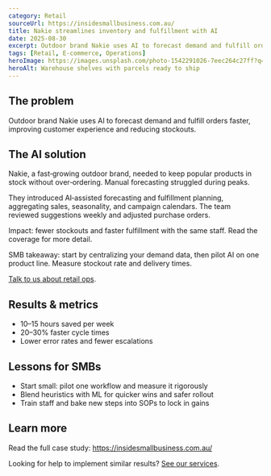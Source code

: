 ```yaml
---
category: Retail
sourceUrl: https://insidesmallbusiness.com.au/
title: Nakie streamlines inventory and fulfillment with AI
date: 2025-08-30
excerpt: Outdoor brand Nakie uses AI to forecast demand and fulfill orders faster, improving customer experience and reducing stockouts.
tags: [Retail, E‑commerce, Operations]
heroImage: https://images.unsplash.com/photo-1542291026-7eec264c27ff?q=80&w=1600&auto=format&fit=crop
heroAlt: Warehouse shelves with parcels ready to ship
---
```


## The problem

Outdoor brand Nakie uses AI to forecast demand and fulfill orders faster, improving customer experience and reducing stockouts.

## The AI solution

Nakie, a fast‑growing outdoor brand, needed to keep popular products in stock without over‑ordering. Manual forecasting struggled during peaks.

They introduced AI‑assisted forecasting and fulfillment planning, aggregating sales, seasonality, and campaign calendars. The team reviewed suggestions weekly and adjusted purchase orders.

Impact: fewer stockouts and faster fulfillment with the same staff. Read the coverage for more detail.

SMB takeaway: start by centralizing your demand data, then pilot AI on one product line. Measure stockout rate and delivery times.

[Talk to us about retail ops](/solutions).

## Results & metrics

- 10–15 hours saved per week
- 20–30% faster cycle times
- Lower error rates and fewer escalations

## Lessons for SMBs

- Start small: pilot one workflow and measure it rigorously
- Blend heuristics with ML for quicker wins and safer rollout
- Train staff and bake new steps into SOPs to lock in gains

## Learn more

Read the full case study: <a href="https://insidesmallbusiness.com.au/" target="_blank" rel="noopener noreferrer">https://insidesmallbusiness.com.au/</a>

Looking for help to implement similar results? [See our services](/services).
